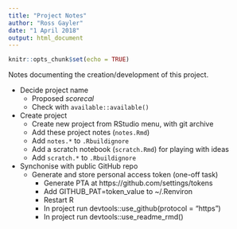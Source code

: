 ```yaml
---
title: "Project Notes"
author: "Ross Gayler"
date: "1 April 2018"
output: html_document
---
```


```r
knitr::opts_chunk$set(echo = TRUE)
```

Notes documenting the creation/development of this project.

* Decide project name
    * Proposed *scorecal*
    * Check with `available::available()`
    
* Create project
    * Create new project from RStudio menu, with git archive
    * Add these project notes (`notes.Rmd`)
    * Add `notes.*` to `.Rbuildignore`
    * Add a scratch notebook (`scratch.Rmd`) for playing with ideas
    * Add `scratch.*` to `.Rbuildignore`
    
* Synchonise with public GitHub repo
    * Generate and store personal access token (one-off task)
        * Generate PTA at https://github.com/settings/tokens
        * Add GITHUB_PAT=token_value to ~/.Renviron
        * Restart R
        * In project run devtools::use_github(protocol = "https")
        * In project run devtools::use_readme_rmd()
